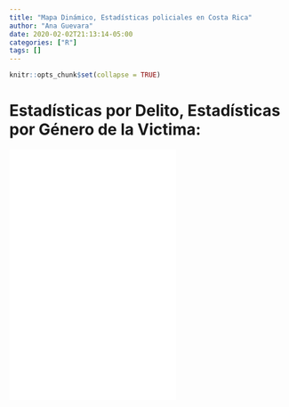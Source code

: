 ```yaml
---
title: "Mapa Dinámico, Estadísticas policiales en Costa Rica"
author: "Ana Guevara"
date: 2020-02-02T21:13:14-05:00
categories: ["R"]
tags: []
---
```


```r
knitr::opts_chunk$set(collapse = TRUE)
```


# Estadísticas por Delito, Estadísticas por Género de la Victima:

<iframe src="file:///C:/Users/anagu/OneDrive/Documentos/TEC/SemestreII2020/SIG/sig-proyecto2-ChesGuev99/map.html" height="450" frameborder="0" style="border:0" allowfullscreen></iframe>